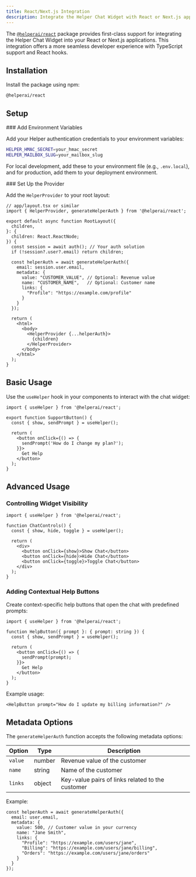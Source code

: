 ```yaml
---
title: React/Next.js Integration
description: Integrate the Helper Chat Widget with React or Next.js applications
---
```



The [`@helperai/react`](https://www.npmjs.com/package/@helperai/react) package provides first-class support for integrating the Helper Chat Widget into your React or Next.js applications. This integration offers a more seamless developer experience with TypeScript support and React hooks.

## Installation

Install the package using npm:

```package-install
@helperai/react
```

## Setup

<Steps>
<Step>
### Add Environment Variables

Add your Helper authentication credentials to your environment variables:

```bash
HELPER_HMAC_SECRET=your_hmac_secret
HELPER_MAILBOX_SLUG=your_mailbox_slug
```

For local development, add these to your environment file (e.g., `.env.local`), and for production, add them to your deployment environment.
</Step>

<Step>
### Set Up the Provider

Add the `HelperProvider` to your root layout:

```tsx
// app/layout.tsx or similar
import { HelperProvider, generateHelperAuth } from '@helperai/react';

export default async function RootLayout({
  children,
}: {
  children: React.ReactNode;
}) {
  const session = await auth(); // Your auth solution
  if (!session?.user?.email) return children;

  const helperAuth = await generateHelperAuth({
    email: session.user.email,
    metadata: {
      value: "CUSTOMER_VALUE", // Optional: Revenue value
      name: "CUSTOMER_NAME",   // Optional: Customer name
      links: {
        "Profile": "https://example.com/profile"
      }
    }
  });
  
  return (
    <html>
      <body>
        <HelperProvider {...helperAuth}>
          {children}
        </HelperProvider>
      </body>
    </html>
  );
}
```
</Step>
</Steps>

## Basic Usage

Use the `useHelper` hook in your components to interact with the chat widget:

```tsx
import { useHelper } from '@helperai/react';

export function SupportButton() {
  const { show, sendPrompt } = useHelper();
  
  return (
    <button onClick={() => {
      sendPrompt('How do I change my plan?');
    }}>
      Get Help
    </button>
  );
}
```

## Advanced Usage

### Controlling Widget Visibility

```tsx
import { useHelper } from '@helperai/react';

function ChatControls() {
  const { show, hide, toggle } = useHelper();
  
  return (
    <div>
      <button onClick={show}>Show Chat</button>
      <button onClick={hide}>Hide Chat</button>
      <button onClick={toggle}>Toggle Chat</button>
    </div>
  );
}
```

### Adding Contextual Help Buttons

Create context-specific help buttons that open the chat with predefined prompts:

```tsx
import { useHelper } from '@helperai/react';

function HelpButton({ prompt }: { prompt: string }) {
  const { show, sendPrompt } = useHelper();
  
  return (
    <button onClick={() => {
      sendPrompt(prompt);
    }}>
      Get Help
    </button>
  );
}
```

Example usage:

```tsx
<HelpButton prompt="How do I update my billing information?" />
```

## Metadata Options

The `generateHelperAuth` function accepts the following metadata options:

| Option | Type | Description |
|--------|------|-------------|
| `value` | number | Revenue value of the customer |
| `name` | string | Name of the customer |
| `links` | object | Key-value pairs of links related to the customer |

Example:

```tsx
const helperAuth = await generateHelperAuth({
  email: user.email,
  metadata: {
    value: 500, // Customer value in your currency
    name: "Jane Smith",
    links: {
      "Profile": "https://example.com/users/jane",
      "Billing": "https://example.com/users/jane/billing",
      "Orders": "https://example.com/users/jane/orders"
    }
  }
});
``` 
